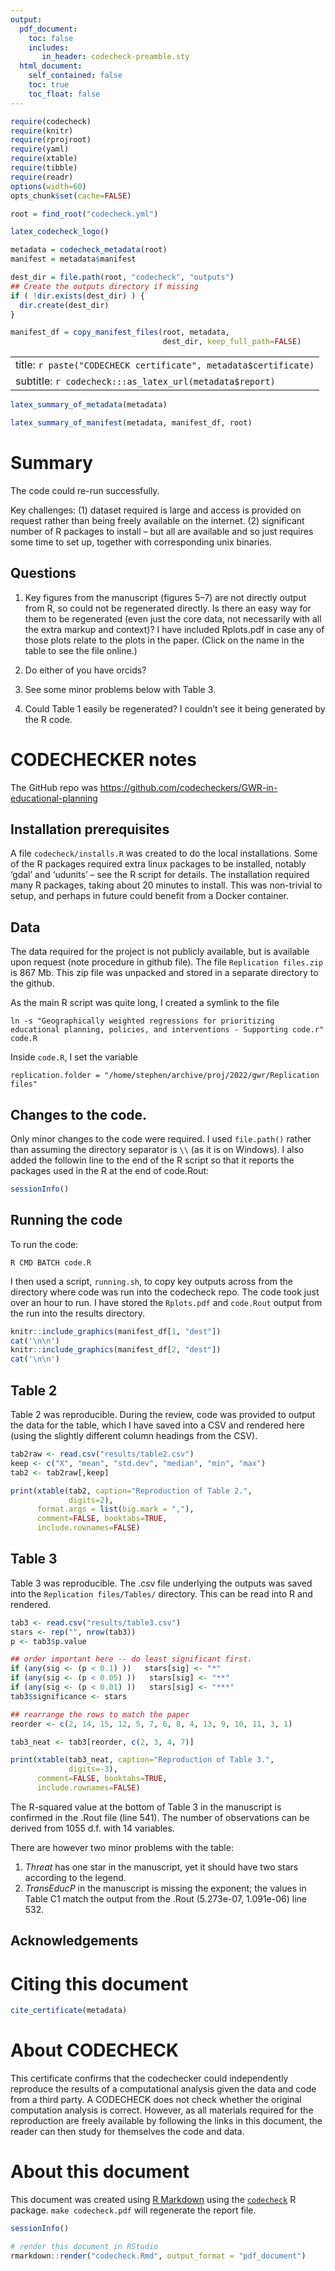 ```yaml
---
output:
  pdf_document:
    toc: false
    includes:
       in_header: codecheck-preamble.sty
  html_document:
    self_contained: false
    toc: true
    toc_float: false
---
```


```r
require(codecheck)
require(knitr)
require(rprojroot)
require(yaml)
require(xtable)
require(tibble)
require(readr)
options(width=60)
opts_chunk$set(cache=FALSE)

root = find_root("codecheck.yml")
```

```r
latex_codecheck_logo()
```

```r
metadata = codecheck_metadata(root)
manifest = metadata$manifest

dest_dir = file.path(root, "codecheck", "outputs")
## Create the outputs directory if missing
if ( !dir.exists(dest_dir) ) {
  dir.create(dest_dir)
}

manifest_df = copy_manifest_files(root, metadata,
                                  dest_dir, keep_full_path=FALSE)
```

---
title: `r paste("CODECHECK certificate", metadata$certificate)`
subtitle: `r codecheck:::as_latex_url(metadata$report)`
---

```r
latex_summary_of_metadata(metadata)
```

```r
latex_summary_of_manifest(metadata, manifest_df, root)
```


# Summary

The code could re-run successfully.

Key challenges: (1) dataset required is large and access is provided on
request rather than being freely available on the internet. (2)
significant number of R packages to install -- but all are available
and so just requires some time to set up, together with corresponding
unix binaries.

## Questions


1. Key figures from the manuscript (figures 5--7) are not directly
output from R, so could not be regenerated directly.  Is there an easy
way for them to be regenerated (even just the core data, not
necessarily with all the extra markup and context)?  I have included
Rplots.pdf in case any of those plots relate to the plots in the
paper.  (Click on the name in the table to see the file online.)

2. Do either of you have orcids?

3. See some minor problems below with Table 3.

4. Could Table 1 easily be regenerated?  I couldn't see it being
generated by the R code.


# CODECHECKER notes

The GitHub repo was
<https://github.com/codecheckers/GWR-in-educational-planning>


## Installation prerequisites

A file `codecheck/installs.R` was created to do the local
installations.  Some of the R packages required extra linux packages
to be installed, notably 'gdal' and 'udunits' -- see the R script for
details.  The installation required many R packages, taking about 20
minutes to install.  This was non-trivial to setup, and perhaps in
future could benefit from a Docker container.



## Data 

The data required for the project is not publicly available, but is
available upon request (note procedure in github file).  The file
`Replication files.zip` is 867 Mb.  This zip file was unpacked and
stored in a separate directory to the github.

As the main R script was quite long, I created a symlink to the file

```
ln -s "Geographically weighted regressions for prioritizing educational planning, policies, and interventions - Supporting code.r" code.R
```

Inside `code.R`, I set the variable 

```
replication.folder = "/home/stephen/archive/proj/2022/gwr/Replication files"
```

## Changes to the code.

Only minor changes to the code were required.  I used `file.path()`
rather than assuming the directory separator is `\\` (as it is on
Windows). I also added the followin line to the end of the R script so
that it reports the packages used in the R at the end of code.Rout:

```r
sessionInfo()
```


## Running the code

To run the code:

```
R CMD BATCH code.R
```

I then used a script, `running.sh`, to copy key outputs across from
the directory where code was run into the codecheck repo.  The code
took just over an hour to run.  I have stored the `Rplots.pdf`  and
`code.Rout` output from the run into the results directory.


\setcounter{table}{0}
\setcounter{figure}{0}
\captionsetup[table]{labelformat=addC}
\captionsetup[figure]{labelformat=addC}

\clearpage

```r
knitr::include_graphics(manifest_df[1, "dest"])
cat('\n\n')
knitr::include_graphics(manifest_df[2, "dest"])
cat('\n\n')
```

\clearpage

## Table 2

Table 2 was reproducible.  During the review, code was provided to output
the data for the table, which I have saved into a CSV and rendered
here (using the  slightly different column headings from the CSV).

```r
tab2raw <- read.csv("results/table2.csv")
keep <- c("X", "mean", "std.dev", "median", "min", "max")
tab2 <- tab2raw[,keep]
```

```r
print(xtable(tab2, caption="Reproduction of Table 2.",
             digits=2),
      format.args = list(big.mark = ","),
      comment=FALSE, booktabs=TRUE,
      include.rownames=FALSE)
```


## Table 3

Table 3 was reproducible.  The .csv file underlying the outputs was
saved into the `Replication files/Tables/` directory.  This can be
read into R and rendered.

```r
tab3 <- read.csv("results/table3.csv")
stars <- rep("", nrow(tab3))
p <- tab3$p.value

## order important here -- do least significant first.
if (any(sig <- (p < 0.1) ))   stars[sig] <- "*"
if (any(sig <- (p < 0.05) ))   stars[sig] <- "**"
if (any(sig <- (p < 0.01) ))   stars[sig] <- "***"
tab3$significance <- stars

## rearrange the rows to match the paper
reorder <- c(2, 14, 15, 12, 5, 7, 6, 8, 4, 13, 9, 10, 11, 3, 1)

tab3_neat <- tab3[reorder, c(2, 3, 4, 7)]
```

```r
print(xtable(tab3_neat, caption="Reproduction of Table 3.",
             digits=-3),
      comment=FALSE, booktabs=TRUE,
      include.rownames=FALSE)
```


The R-squared value at the bottom of Table 3 in the manuscript is
confirmed in the .Rout file (line 541).  The number of observations can be
derived from 1055 d.f. with 14 variables.

There are however two minor problems with the table:

1. *Threat* has one star in the manuscript, yet it should have two
stars according to the legend.
2. *TransEducP* in the manuscript is missing the exponent; the values
in Table C1 match the output from the .Rout (5.273e-07,  1.091e-06)
line 532.


## Acknowledgements



# Citing this document

```r
cite_certificate(metadata)
```

# About CODECHECK

This certificate confirms that the codechecker could independently
reproduce the results of a computational analysis given the data and
code from a third party.  A CODECHECK does not check whether the
original computation analysis is correct.  However, as all materials
required for the reproduction are freely available by following the
links in this document, the reader can then study for themselves the
code and data.


# About this document

This document was created using [R Markdown](https://rmarkdown.rstudio.com/) using the [`codecheck`](https://github.com/codecheckers/codecheck) R package.
`make codecheck.pdf` will regenerate the report file.

```r
sessionInfo()
```

```r
# render this document in RStudio
rmarkdown::render("codecheck.Rmd", output_format = "pdf_document") 
```
